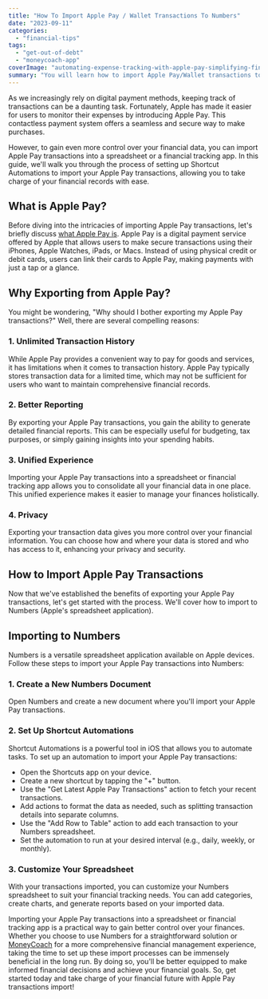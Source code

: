 ```yaml
---
title: "How To Import Apple Pay / Wallet Transactions To Numbers"
date: "2023-09-11"
categories: 
  - "financial-tips"
tags: 
  - "get-out-of-debt"
  - "moneycoach-app"
coverImage: "automating-expense-tracking-with-apple-pay-simplifying-financial-management-with-shortcut-automations.jpeg"
summary: "You will learn how to import Apple Pay/Wallet transactions to Numbers."
---
```


As we increasingly rely on digital payment methods, keeping track of transactions can be a daunting task. Fortunately, Apple has made it easier for users to monitor their expenses by introducing Apple Pay. This contactless payment system offers a seamless and secure way to make purchases. 

However, to gain even more control over your financial data, you can import Apple Pay transactions into a spreadsheet or a financial tracking app. In this guide, we'll walk you through the process of setting up Shortcut Automations to import your Apple Pay transactions, allowing you to take charge of your financial records with ease.

## What is Apple Pay?

Before diving into the intricacies of importing Apple Pay transactions, let's briefly discuss [what Apple Pay is](https://www.apple.com/apple-pay/). Apple Pay is a digital payment service offered by Apple that allows users to make secure transactions using their iPhones, Apple Watches, iPads, or Macs. Instead of using physical credit or debit cards, users can link their cards to Apple Pay, making payments with just a tap or a glance.

## Why Exporting from Apple Pay?

You might be wondering, "Why should I bother exporting my Apple Pay transactions?" Well, there are several compelling reasons:

### 1. Unlimited Transaction History

While Apple Pay provides a convenient way to pay for goods and services, it has limitations when it comes to transaction history. Apple Pay typically stores transaction data for a limited time, which may not be sufficient for users who want to maintain comprehensive financial records.

### 2. Better Reporting

By exporting your Apple Pay transactions, you gain the ability to generate detailed financial reports. This can be especially useful for budgeting, tax purposes, or simply gaining insights into your spending habits.

### 3. Unified Experience

Importing your Apple Pay transactions into a spreadsheet or financial tracking app allows you to consolidate all your financial data in one place. This unified experience makes it easier to manage your finances holistically.

### 4. Privacy

Exporting your transaction data gives you more control over your financial information. You can choose how and where your data is stored and who has access to it, enhancing your privacy and security.

## How to Import Apple Pay Transactions

Now that we've established the benefits of exporting your Apple Pay transactions, let's get started with the process. We'll cover how to import to Numbers (Apple's spreadsheet application).

## Importing to Numbers

Numbers is a versatile spreadsheet application available on Apple devices. Follow these steps to import your Apple Pay transactions into Numbers:

### 1. Create a New Numbers Document

Open Numbers and create a new document where you'll import your Apple Pay transactions.

### 2. Set Up Shortcut Automations

Shortcut Automations is a powerful tool in iOS that allows you to automate tasks. To set up an automation to import your Apple Pay transactions:

- Open the Shortcuts app on your device.
- Create a new shortcut by tapping the "+" button.
- Use the "Get Latest Apple Pay Transactions" action to fetch your recent transactions.
- Add actions to format the data as needed, such as splitting transaction details into separate columns.
- Use the "Add Row to Table" action to add each transaction to your Numbers spreadsheet.
- Set the automation to run at your desired interval (e.g., daily, weekly, or monthly).

### 3. Customize Your Spreadsheet

With your transactions imported, you can customize your Numbers spreadsheet to suit your financial tracking needs. You can add categories, create charts, and generate reports based on your imported data.

Importing your Apple Pay transactions into a spreadsheet or financial tracking app is a practical way to gain better control over your finances. Whether you choose to use Numbers for a straightforward solution or [MoneyCoach](/) for a more comprehensive financial management experience, taking the time to set up these import processes can be immensely beneficial in the long run. By doing so, you'll be better equipped to make informed financial decisions and achieve your financial goals. So, get started today and take charge of your financial future with Apple Pay transactions import!